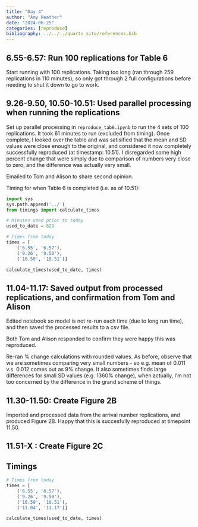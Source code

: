 ```yaml
---
title: "Day 4"
author: "Amy Heather"
date: "2024-06-25"
categories: [reproduce]
bibliography: ../../../quarto_site/references.bib
---
```


## 6.55-6.57: Run 100 replications for Table 6

Start running with 100 replications. Taking too long (ran through 259 replications in 110 minutes), so only got through 2 full configurations before needing to shut it down to go to work.

## 9.26-9.50, 10.50-10.51: Used parallel processing when running the replications

Set up parallel processing in `reproduce_tab6.ipynb` to run the 4 sets of 100 replications. It took 61 minutes to run (excluded from timing). Once complete, I looked over the table and was satisified that the mean and SD values were close enough to the original, and considered it now completely successfully reproduced (at timestamp: 10.51). I disregarded some high percent change that were simply due to comparison of numbers very close to zero, and the difference was actually very small.

Emailed to Tom and Alison to share second opinion.

Timing for when Table 6 is completed (i.e. as of 10.51):

```python
import sys
sys.path.append('../')
from timings import calculate_times

# Minutes used prior to today
used_to_date = 829

# Times from today
times = [
    ('6.55', '6.57'),
    ('9.26', '9.50'),
    ('10.50', '10.51')]

calculate_times(used_to_date, times)
```

## 11.04-11.17: Saved output from processed replications, and confirmation from Tom and Alison

Edited notebook so model is not re-run each time (due to long run time), and then saved the processed results to a csv file.

Both Tom and Alison responded to confirm they were happy this was reproduced.

Re-ran % change calculations with rounded values. As before, observe that we are sometimes comparing very small numbers - so e.g. mean of 0.011 v.s. 0.012 comes out as 9% change. It also sometimes finds large differences for small SD values (e.g. 1360% change), when actually, I'm not too concerned by the difference in the grand scheme of things.

## 11.30-11.50: Create Figure 2B

Imported and processed data from the arrival number replications, and produced Figure 2B. Happy that this is succesfully reproduced at timepoint 11.50.

## 11.51-X : Create Figure 2C

## Timings

```python
# Times from today
times = [
    ('6.55', '6.57'),
    ('9.26', '9.50'),
    ('10.50', '10.51'),
    ('11.04', '11.17')]

calculate_times(used_to_date, times)
```